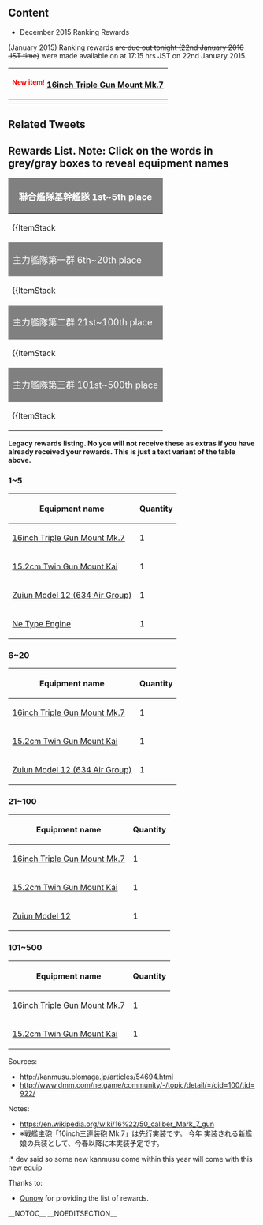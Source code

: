{{Warning
|title = Notice
|message = This thread is now officially closed due to the fact that we have issued warnings about closure on this thread considering for just one equipment that seems to draw so much flames around people yet some people still persist to draw senseless debates. <br><br>
Should you want to further discuss on the topic, you may want to refer [[Thread:387849|here]].}}
==Content==
* December 2015 Ranking Rewards

(January 2015) Ranking rewards <s>are due out tonight (22nd January 2016 JST time)</s> were made available on at 17:15 hrs JST on 22nd January 2015.

{| class="wikitable" style="text-align:center;"
|-
! colspan="4" | <sup><span style="color:red;">New item!</span></sup> [[16inch Triple Gun Mount Mk.7]]
|-
| {{EquipmentCardKai|16inch Triple Gun Mount Mk.7|link=File:16inch Triple Gun Mount Mk.7 161 Full.png|size=150px}}
| {{EquipmentGraphicKai|16inch Triple Gun Mount Mk.7|link=File:16inch Triple Gun Mount Mk.7 161 Equipment.png|size=150px}}
| {{EquipmentGraphicKai|16inch Triple Gun Mount Mk.7|fairy=true|link=File:16inch Triple Gun Mount Mk.7 161 Card.png|size=150px}}
| {{EquipmentGraphicKai|16inch Triple Gun Mount Mk.7|fairy=only|link=File:16inch Triple Gun Mount Mk.7 161 Character.png|size=150px}}
|}


==Related Tweets==
{{MultiTweet
|MultiTweetID = RelatedTweet
|color = #ace
|title = Related Tweets

|link01 = https://twitter.com/KanColle_STAFF/status/689987344255078400
|EN01 = Tomorrow evening we're going to announce the results of the December ranking in the Information tab below the game screen. The ranking rewards will be distributed among the top-ranking admirals around the same time. We're also expecting valiant efforts for this year's January ranking that's still in progress!
|JP01 = 明日夜以降に、ゲーム画面下【情報】において月次作戦【十二月作戦】の結果情報を発表させて頂く予定です。同トップランカー提督に贈る武勲褒賞も、同発表以降に該当提督に順次配信予定です。現在展開中の新年最初の【一月作戦】も、引き続き奮闘を期待致します！
|TL01 = [[User:Admiral Mikado|Admiral Mikado]]

|link02 = https://twitter.com/KanColle_STAFF/status/690339258205233152
|EN02 = This evening we're going to announce the results of the December ranking in the Information tab below the game screen. The ranking rewards will be distributed among the top-ranking admirals around the same time. We're also expecting valiant efforts for this year's January ranking that's still in progress!
|JP02 = 本日夜以降に、ゲーム画面下【情報】において月次作戦【十二月作戦】の結果情報を発表予定です。また、同トップランカー提督に贈る武勲褒賞も、同発表以降に該当提督に順次配信してまいります。現在展開中の新年最初の【一月作戦】も、引き続きどうぞよろしくお願い致します！
|TL02 = [[User:Admiral Mikado|Admiral Mikado]]

|link03 = https://twitter.com/KanColle_STAFF/status/690459154004205568
|EN03 = We've handed out the December ranking rewards to all the top-ranking admirals out there. You'll receive them when starting the game. ※ For details please refer to the official Naval Base Notifications tab.
|JP03 = 月次作戦【十二月作戦】のトップランカー提督に贈る武勲褒賞を、該当提督に順次配信開始致しました。該当提督の皆さんは「艦これ」ゲーム開始時に月次作戦褒賞を入手可能です。※同詳細情報は公式コミュニティ「運営鎮守府からのお知らせ」をご参照ください。どうぞよろしくお願い致します！
|TL03 = [[User:Admiral Mikado|Admiral Mikado]]

|link04 = 
|EN04 = 
|JP04 = 
|TL04 = 

|link05 = 
|EN05 = 
|JP05 = 
|TL05 = 
}}

==Rewards List. Note: Click on the words in grey/gray boxes to reveal equipment names==

{| class="wikitable" style="text-align:center;"
|-
! style="background:gray;color:white;font-size:18px" colspan="4" | <div class="mw-customtoggle-top5"><span style="cursor:help;" title="Kangou Kantai Kikan Kantai">聯合艦隊基幹艦隊</span> 1st~5th place</div>
|-
| {{ItemStack
|item = {{EquipmentCardKai|16inch Triple Gun Mount Mk.7|size=120px}}
|text-position = bottom:-55px;right:0px;
|font-size = 18px
|text = x1
|glow-size = 15px
|text-color = fff
|glow-color = f00
}}
<div class="mw-collapsible mw-collapsed" id="mw-customcollapsible-top5">
[[16inch Triple Gun Mount Mk.7]]</div>
| {{ItemStack
|item = {{EquipmentCardKai|15.2cm Twin Gun Mount Kai|size=120px}}
|text-position = bottom:-55px;right:0px;
|font-size = 18px
|text = x1
|glow-size = 15px
|text-color = fff
|glow-color = f00
}}
<div class="mw-collapsible mw-collapsed" id="mw-customcollapsible-top5">
[[15.2cm Twin Gun Mount Kai]]</div>
| {{ItemStack
|item = {{EquipmentCardKai|Zuiun Model 12 (634 Air Group)|size=120px}}
|text-position = bottom:-55px;right:0px;
|font-size = 18px
|text = x1
|glow-size = 15px
|text-color = fff
|glow-color = f00
}}
<div class="mw-collapsible mw-collapsed" id="mw-customcollapsible-top5">
[[Zuiun Model 12 (634 Air Group)]]</div>
| {{ItemStack
|item = [[File:Ne Type Engine 071 useitem.png|120px]]
|text-position = bottom:-55px;right:0px;
|font-size = 18px
|text = x1
|glow-size = 15px
|text-color = fff
|glow-color = f00
}}
<div class="mw-collapsible mw-collapsed" id="mw-customcollapsible-top5">
[[Ne Type Engine]]</div>
|-
! style="background:gray;color:white;font-size:18px" colspan="4" | <div class="mw-customtoggle-6to20"><span style="cursor:help;" title="Shuuryoku Kantai Dai Ichi Gun">主力艦隊第一群</span> 6th~20th place</div>
|-
| {{ItemStack
|item = {{EquipmentCardKai|16inch Triple Gun Mount Mk.7|size=120px}}
|text-position = bottom:-55px;right:0px;
|font-size = 18px
|text = x1
|glow-size = 15px
|text-color = fff
|glow-color = f00
}}
<div class="mw-collapsible mw-collapsed" id="mw-customcollapsible-6to20">
[[16inch Triple Gun Mount Mk.7]]</div>
| {{ItemStack
|item = {{EquipmentCardKai|15.2cm Twin Gun Mount Kai|size=120px}}
|text-position = bottom:-55px;right:0px;
|font-size = 18px
|text = x1
|glow-size = 15px
|text-color = fff
|glow-color = f00
}}
<div class="mw-collapsible mw-collapsed" id="mw-customcollapsible-6to20">
[[15.2cm Twin Gun Mount Kai]]</div>
| {{ItemStack
|item = {{EquipmentCardKai|Zuiun Model 12 (634 Air Group)|size=120px}}
|text-position = bottom:-55px;right:0px;
|font-size = 18px
|text = x1
|glow-size = 15px
|text-color = fff
|glow-color = f00
}}
<div class="mw-collapsible mw-collapsed" id="mw-customcollapsible-6to20">
[[Zuiun Model 12 (634 Air Group)]]</div>
|-
! style="background:gray;color:white;font-size:18px" colspan="4" | <div class="mw-customtoggle-21to100"><span style="cursor:help;" title="Shuuryoku Kantai Dai Ni Gun">主力艦隊第二群</span> 21st~100th place</div>
|-
| {{ItemStack
|item = {{EquipmentCardKai|16inch Triple Gun Mount Mk.7|size=120px}}
|text-position = bottom:-55px;right:0px;
|font-size = 18px
|text = x1
|glow-size = 15px
|text-color = fff
|glow-color = f00
}}
<div class="mw-collapsible mw-collapsed" id="mw-customcollapsible-21to100">
[[16inch Triple Gun Mount Mk.7]]</div>
| {{ItemStack
|item = {{EquipmentCardKai|15.2cm Twin Gun Mount Kai|size=120px}}
|text-position = bottom:-55px;right:0px;
|font-size = 18px
|text = x1
|glow-size = 15px
|text-color = fff
|glow-color = f00
}}
<div class="mw-collapsible mw-collapsed" id="mw-customcollapsible-21to100">
[[15.2cm Twin Gun Mount Kai]]</div>
| {{ItemStack
|item = {{EquipmentCardKai|Zuiun Model 12|size=120px}}
|text-position = bottom:-55px;right:0px;
|font-size = 18px
|text = x1
|glow-size = 15px
|text-color = fff
|glow-color = f00
}}
<div class="mw-collapsible mw-collapsed" id="mw-customcollapsible-21to100">
[[Zuiun Model 12]]</div>
|-
! style="background:gray;color:white;font-size:18px" colspan="4" | <div class="mw-customtoggle-101to500"><span style="cursor:help;" title="Shuuryoku Kantai Dai San Gun">主力艦隊第三群</span> 101st~500th place</div>
|-
| {{ItemStack
|item = {{EquipmentCardKai|16inch Triple Gun Mount Mk.7|size=120px}}
|text-position = bottom:-55px;right:0px;
|font-size = 18px
|text = x1
|glow-size = 15px
|text-color = fff
|glow-color = f00
}}
<div class="mw-collapsible mw-collapsed" id="mw-customcollapsible-101to500">
[[16inch Triple Gun Mount Mk.7]]</div>
| {{ItemStack
|item = {{EquipmentCardKai|15.2cm Twin Gun Mount Kai|size=120px}}
|text-position = bottom:-55px;right:0px;
|font-size = 18px
|text = x1
|glow-size = 15px
|text-color = fff
|glow-color = f00
}}
<div class="mw-collapsible mw-collapsed" id="mw-customcollapsible-101to500">
[[15.2cm Twin Gun Mount Kai]]</div>
|}
'''Legacy rewards listing. No you will not receive these as extras if you have already received your rewards. This is just a text variant of the table above.'''

===1~5===
{| class="wikitable"
|-
! Equipment name
! Quantity
|-
| [[16inch Triple Gun Mount Mk.7]]
| 1
|-
| [[15.2cm Twin Gun Mount Kai]]
| 1
|-
| [[Zuiun Model 12 (634 Air Group)]]
| 1
|-
| [[Ne Type Engine]]
| 1
|}

===6~20===
{| class="wikitable"
|-
! Equipment name
! Quantity
|-
| [[16inch Triple Gun Mount Mk.7]]
| 1
|-
| [[15.2cm Twin Gun Mount Kai]]
| 1
|-
| [[Zuiun Model 12 (634 Air Group)]]
| 1
|}

===21~100===
{| class="wikitable"
|-
! Equipment name
! Quantity
|-
| [[16inch Triple Gun Mount Mk.7]]
| 1
|-
| [[15.2cm Twin Gun Mount Kai]]
| 1
|-
| [[Zuiun Model 12]]
| 1
|}

===101~500===
{| class="wikitable"
|-
! Equipment name
! Quantity
|-
| [[16inch Triple Gun Mount Mk.7]]
| 1
|-
| [[15.2cm Twin Gun Mount Kai]]
| 1
|}

Sources:
* http://kanmusu.blomaga.jp/articles/54694.html
* http://www.dmm.com/netgame/community/-/topic/detail/=/cid=100/tid=922/

Notes:
* https://en.wikipedia.org/wiki/16%22/50_caliber_Mark_7_gun
* ※戦艦主砲「16inch三連装砲 Mk.7」は先行実装です。 今年 実装される新艦娘の兵装として、今春以降に本実装予定です。 
:* dev said so some new kanmusu come within this year will come with this new equip

Thanks to:
* [[User:Qunow|Qunow]] for providing the list of rewards.
<!--
* [[User:Juuryoushin|Juuryoushin]] for pointing out the list of rewards.
* [[User:Ofi123|Ofi123]] for providing the list of rewards.
-->

__NOTOC__ __NOEDITSECTION__